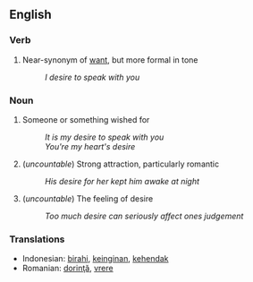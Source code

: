== English ==

=== Verb ===

# Near-synonym of [[want]], but more formal in tone
#: ''I desire to speak with you''

=== Noun ===

# Someone or something wished for
#: ''It is my desire to speak with you''
#: ''You're my heart's desire''
# (''uncountable'') Strong attraction, particularly romantic
#: ''His desire for her kept him awake at night''
# (''uncountable'') The feeling of desire
#: ''Too much desire can seriously affect ones judgement''

===Translations===
*Indonesian: [[birahi]], [[ingin|keinginan]], [[hendak|kehendak]]
*Romanian: [[dorinţă]], [[vrere]]